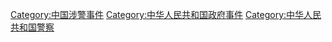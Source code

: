 [[Category:中国涉警事件|Category:中国涉警事件]]
[[Category:中华人民共和国政府事件|Category:中华人民共和国政府事件]]
[[Category:中华人民共和国警察|Category:中华人民共和国警察]]